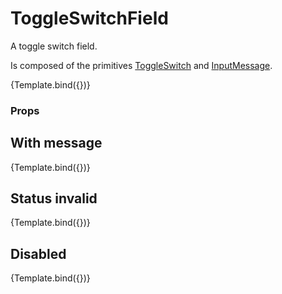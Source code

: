 
<Meta
  title="Components/FormNew/ToggleSwitchField"
  component={ToggleSwitchField}
/>

# ToggleSwitchField

A toggle switch field.

Is composed of the primitives [ToggleSwitch](../?path=/docs/components-formnew-primitive-toggleswitch--default-story) and [InputMessage](../?path=/docs/components-formnew-primitive-inputmessage--default-story).


<Canvas>
  <Story
    name="Default"
    args={{
      label: 'Airplane mode',
    }}
    argTypes={{
      disabled: { type: 'boolean' },
    }}
  >
    {Template.bind({})}
  </Story>
</Canvas>

### Props

<ArgsTable story="Default" />

## With message

<Canvas>
  <Story
    name="With message"
    args={{
      label: 'Label',
      message: 'This is the message',
    }}
  >
    {Template.bind({})}
  </Story>
</Canvas>

## Status invalid

<Canvas>
  <Story
    name="Status invalid"
    args={{
      label: 'Label',
      message: 'This is the message',
      status: Status.invalid,
    }}
  >
    {Template.bind({})}
  </Story>
</Canvas>

## Disabled

<Canvas>
  <Story
    name="Disabled"
    args={{
      label: 'Label',
      message: 'This is the message',
      disabled: true,
    }}
  >
    {Template.bind({})}
  </Story>
</Canvas>
